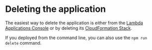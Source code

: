 # Deleting the application

The easiest way to delete the application is either from the [Lambda Applications Console](https://console.aws.amazon.com/lambda/home#/applications) or by deleting its [CloudFormation Stack](https://console.aws.amazon.com/cloudformation/home#/stacks?filteringStatus=active&filteringText=&viewNested=true&hideStacks=false).

If you deployed from the command line, you can also use the `npm run delete` command.
